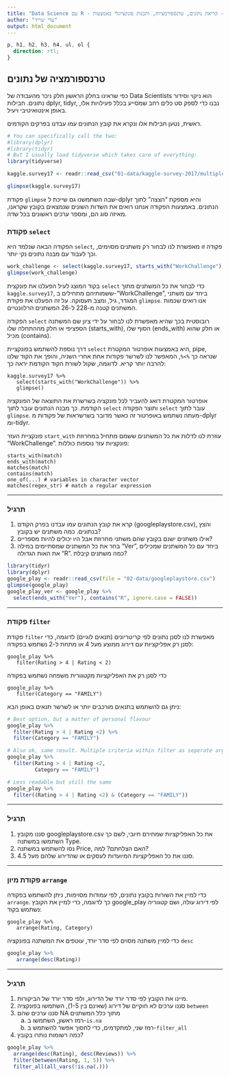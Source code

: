 ```yaml
---
title: "Data Science עם R - פרק 4 - קריאת נתונים, טרנספורמציות, ותכנות פונקציונלי באמצעות tidyverse"
author: "עדי שריד"
output: html_document
---
```


```css
p, h1, h2, h3, h4, ul, ol {
  direction: rtl;
}
```

## טרנספורמציה של נתונים

כפי שראינו בחלק הראשון חלק ניכר מהעבודה של Data Scientists הוא ניקוי וסידור נתונים.
חבילות dplyr, tidyr, נבנו כדי לספק סט כלים רחב שמסייע בכלל פעילויות אלו, באופן אינטואיטיבי ויעיל.

ראשית, נטען חבילות אלו ונקרא את קובץ הנתונים עמו עבדנו בפרקים הקודמים.

```r
# You can specifically call the two:
#library(dplyr)
#library(tidyr)
# But I usually load tidyverse which takes care of everything:
library(tidyverse)

kaggle.survey17 <- readr::read_csv("01-data/kaggle-survey-2017/multipleChoiceResponses.csv")

glimpse(kaggle.survey17)

```

פקודת `glimpse` שבה השתמשנו גם שייכת ל-dplyr והיא מספקת "הצצה" לתוך הנתונים.
באמצעות הפקודה אנחנו רואים את השדות השונים שנמצאים בקובץ שקראנו, מאיזה סוג הם, ומספר ערכים ראשונים בכל שדה.

### פקודת `select`


הפקודה הבאה שנלמד היא `select`, פקודה זו מאפשרת לנו לבחור רק משתנים מסוימים, וכך לעבוד עם מבנה נתונים נקי יותר.

```r

work_challenge <- select(kaggle.survey17, starts_with("WorkChallenge"), GenderSelect, Age, EmploymentStatus)
glimpse(work_challenge)

```

בקוד המוצג לעיל הפעלנו את פונקצית `select` כדי לבחור את כל המשתנים מתוך `kaggle.survey17`, ששמותיהם מתחילים ב-"WorkChallenge", ביחד עם משתני המגדר, גיל, ומצב תעסוקה. על זה הפעלנו את פקודת `glimpse`. אנו רואים שכמות המשתנים קטנה מ-228 ל-26 המשתנים הרלוונטיים.

הפקודה `select` רובוסטית בכך שהיא מאפשרת לנו לבחור על ידי ציון שם המשתנה הספציפי או חלק מההתחלה שלו (starts_with), הסוף שלו (ends_with) או חלק שהוא מכיל (contains).

דרך נוספת להשתמש בפונקציית `select` היא באמצעות אופרטור המקטרת, pipe, שנראה כך `%>%`, המאפשר לנו לשרשר פקודות אחת אחרי השניה, והופך את הקוד שלנו להרבה יותר קריא. לדוגמה, שקול לשורת הקוד הקודמת יראה כך:

```
kaggle.survey17 %>%
   select(starts_with("WorkChallenge")) %>%
   glimpse()
```
אופרטור המקטרת דואג להעביר לכל פונקציה בשרשרת את התוצאה של הפונקציה הקודמת. כך מבנה הנתונים עובר לתוך `select` ותוצר הפקודה `select` עובר לתוך `glimpse`. מעתה נשתמש באופרטור זה כאשר מדובר בשרשראות של פקודות מ-dplyr ומ-tidyr.

פונקציית העזר `start_with` עוזרת לנו לדלות את כל המשתנים ששמם מתחיל במחרוזת "WorkChallenge". פונקציות עזר נוספות כוללות:

```
starts_with(match)
ends_with(match)
matches(match)
contains(match)
one_of(...) # variables in character vector
matches(regex_str) # match a regular expression

```

***
### תרגיל

   1. קרא את קובץ הנתונים עמו עבדנו בפרק הקודם (googleplaystore.csv), והצץ בנתונים. כמה משתנים יש בקובץ?
   2. אילו משתנים ישנם בקובץ שהם משתני מחרוזת אבל היו יכולים להיות מספריים?
   3. בחר את כל המשתנים שמסתיימים במילה "Ver",  ביחד עם כל המשתנים שמכילים את האות הגדולה "R". כמה משתנים קיבלת?



```r
library(tidyr)
library(dplyr)
google_play <- readr::read_csv(file = "02-data/googleplaystore.csv")
glimpse(google_play)
google_play_ver <- google_play %>% 
  select(ends_with("Ver"), contains("R", ignore.case = FALSE))
```   

***

### פקודת `filter`

פקודת `filter` מאפשרת לנו לסנן נתונים לפי קריטריונים (תנאים לוגיים)
לדוגמה, כדי לסנן רק אפליקציות עם דירוג ממוצע מעל 4 או מתחת ל-2 נשתמש בפקודה:

```
google_play %>%
   filter(Rating > 4 | Rating < 2)
```

כדי לסנן רק את האפליקציות מקטגורית משפחה נשתמש בפקודה

```
google_play %>%
   filter(Category == "FAMILY")
```

ניתן גם להשתמש בתנאים מורכבים יותר או לשרשר תנאים באופן הבא:

```r

# Best option, but a matter of personal flavour
google_play %>%
  filter(Rating > 4 | Rating <2) %>%
  filter(Category == "FAMILY")

# Also ok, same result. Multiple criteria within filter as seperate arguments, also treated as "and"
google_play %>%
  filter(Rating > 4 | Rating <2, 
         Category == "FAMILY")

# Less readable but still the same
google_play %>%
  filter((Rating > 4 | Rating <2) & (Category == "FAMILY"))
```

***

### תרגיל

   1. סננו מקובץ googleplaystore.csv את כל האפליקציות שמחירם חיובי, לשם כך השתמשו במשתנה Type.
   2. נסו להשתמש במשתנה Price, האם הצלחתם? למה?
   3. סננו את כל האפליקציות המיועדות לעסקים או שהדירוג שלהם מעל 4.5.
   
***

### פקודת מיון `arrange`

כדי למיין את השורות בקובץ נתונים, לפי עמודות מסוימות, ניתן להשתמש בפקודה `arrange`.
כך לדוגמה, כדי למיין את הקובץ google_play לפי דירוג עולה, ושם קטגוריה נשתמש בקוד:

```
google_play %>%
   arrange(Rating, Category)
```

כדי למיין משתנה מסוים לפי סדר יורד, עוטפים את המשתנה בפונקציה `desc`

```r

google_play %>%
   arrange(desc(Rating))

```

***

### תרגיל

   1. מיינו את הקובץ לפי סדר יורד של הדירוג, ולפי סדר יורד של הביקורות.
   2. סננו ערכים לא חוקיים של דירוג (שאינם בין 1-5), השתמשו בפונקציה `between`
   3. סננו ערכים שהם NA מתוך כלל המשתנים
      a. רמז ראשון, השתמשו ב-`is.na`
      b. רמז שני, למתקדמים, כדי לחסוך אפשר להשתמש ב-`filter_all`
   4. כמה רשומות נותרו בקובץ?
   
```r

google_play %>%
  arrange(desc(Rating), desc(Reviews)) %>%
  filter(between(Rating, 1, 5)) %>%
  filter_all(all_vars(!is.na(.)))

```
